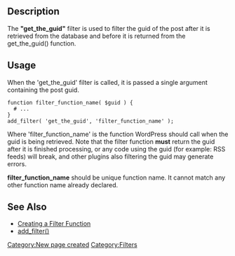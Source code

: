 ==Description==
The <b>"get_the_guid"</b> filter is used to filter the guid of the post after it is retrieved from the database and before it is returned from the get_the_guid() function.

==Usage==

When the 'get_the_guid' filter is called, it is passed a single argument containing the post guid.  

<pre>
function filter_function_name( $guid ) {
  # ...
}
add_filter( 'get_the_guid', 'filter_function_name' );
</pre>

Where 'filter_function_name' is the function WordPress should call when the guid is being retrieved. Note that the filter function <b>must</b> return the guid after it is finished processing, or any code using the guid (for example: RSS feeds) will break, and other plugins also filtering the guid may generate errors.

'''filter_function_name''' should be unique function name. It cannot match any other function name already declared.

==See Also==
* [[Plugin_API#Create_a_Filter_Function|Creating a Filter Function]]
* [[Function_Reference/add_filter|add_filter()]]

[[Category:New page created]]
[[Category:Filters]]